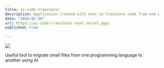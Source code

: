 ```yaml
---
title: ai-code-translator
description: Application created with next to translate code from one programming language to another using AI.
date: "2024-02-10"
url: https://ai-code-translator-next.vercel.app/
published: true
  
---
```



[![](https://private-user-images.githubusercontent.com/151978411/303948031-6b9ebe60-c2be-40b5-afc6-c22ffe66412d.png?jwt=eyJhbGciOiJIUzI1NiIsInR5cCI6IkpXVCJ9.eyJpc3MiOiJnaXRodWIuY29tIiwiYXVkIjoicmF3LmdpdGh1YnVzZXJjb250ZW50LmNvbSIsImtleSI6ImtleTUiLCJleHAiOjE3MDc2ODY0OTgsIm5iZiI6MTcwNzY4NjE5OCwicGF0aCI6Ii8xNTE5Nzg0MTEvMzAzOTQ4MDMxLTZiOWViZTYwLWMyYmUtNDBiNS1hZmM2LWMyMmZmZTY2NDEyZC5wbmc_WC1BbXotQWxnb3JpdGhtPUFXUzQtSE1BQy1TSEEyNTYmWC1BbXotQ3JlZGVudGlhbD1BS0lBVkNPRFlMU0E1M1BRSzRaQSUyRjIwMjQwMjExJTJGdXMtZWFzdC0xJTJGczMlMkZhd3M0X3JlcXVlc3QmWC1BbXotRGF0ZT0yMDI0MDIxMVQyMTE2MzhaJlgtQW16LUV4cGlyZXM9MzAwJlgtQW16LVNpZ25hdHVyZT05NDA5NjU5OGJmMTU1OTRjZjUzYmQ5NDM3MjM5YTAwYTY1NDlmOTg1NWM4OGQ3YTUxMmI3NzE3M2RkZWFhZjcxJlgtQW16LVNpZ25lZEhlYWRlcnM9aG9zdCZhY3Rvcl9pZD0wJmtleV9pZD0wJnJlcG9faWQ9MCJ9.qFQzbuTT833hdTtD6urQyP_4WxdpUw6zuap9aNvUGxQ)](https://ai-code-translator-next.vercel.app/)

Useful tool to migrate small files from one programming language to another using AI